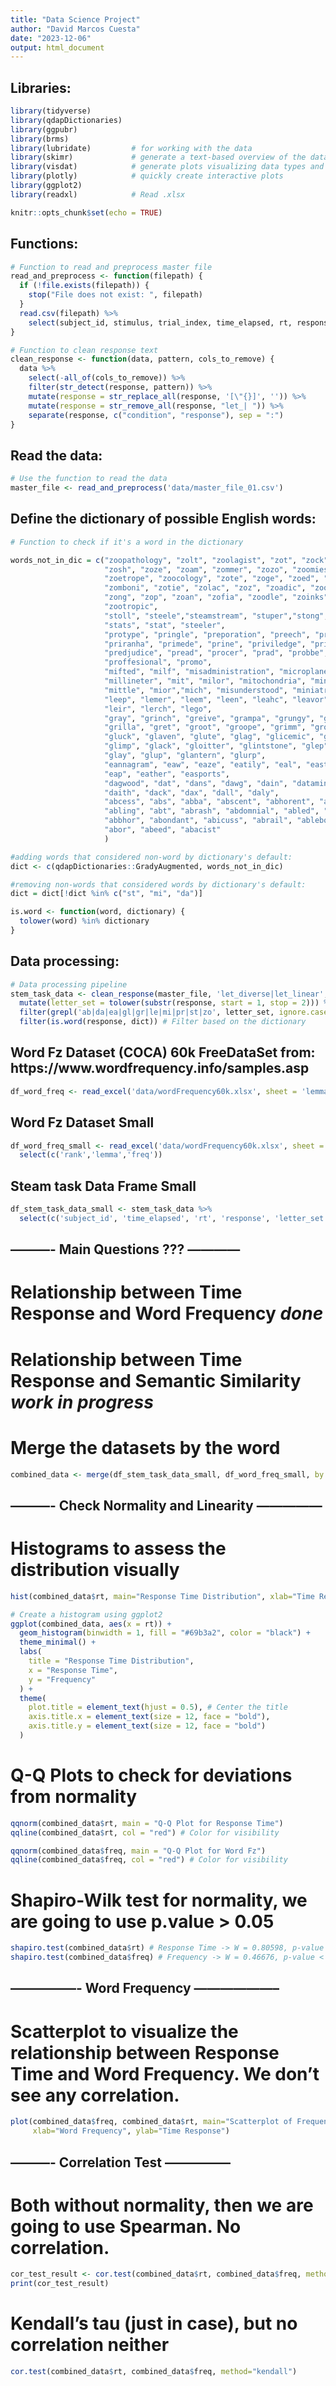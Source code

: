 ```yaml
---
title: "Data Science Project"
author: "David Marcos Cuesta"
date: "2023-12-06"
output: html_document
---
```


## Libraries:
```r
library(tidyverse)
library(qdapDictionaries)
library(ggpubr)
library(brms)
library(lubridate)         # for working with the data 
library(skimr)             # generate a text-based overview of the data 
library(visdat)            # generate plots visualizing data types and missingness
library(plotly)            # quickly create interactive plots
library(ggplot2)
library(readxl)            # Read .xlsx   

knitr::opts_chunk$set(echo = TRUE)
```


## Functions:
```r
# Function to read and preprocess master file
read_and_preprocess <- function(filepath) {
  if (!file.exists(filepath)) {
    stop("File does not exist: ", filepath)
  }
  read.csv(filepath) %>% 
    select(subject_id, stimulus, trial_index, time_elapsed, rt, response)
}

# Function to clean response text
clean_response <- function(data, pattern, cols_to_remove) {
  data %>% 
    select(-all_of(cols_to_remove)) %>% 
    filter(str_detect(response, pattern)) %>%
    mutate(response = str_replace_all(response, '[\"{}]', '')) %>%
    mutate(response = str_remove_all(response, "let_| ")) %>%
    separate(response, c("condition", "response"), sep = ":")
}
```

## Read the data: 
```r
# Use the function to read the data
master_file <- read_and_preprocess('data/master_file_01.csv') 

```

## Define the dictionary of possible English words:
```r
# Function to check if it's a word in the dictionary

words_not_in_dic = c("zoopathology", "zolt", "zoolagist", "zot", "zock", "zook", "zon",
                     "zosh", "zoze", "zoam", "zommer", "zozo", "zoomies", "zoop", "zope",
                     "zoetrope", "zoocology", "zote", "zoge", "zoed", "zomed", "zork",
                     "zomboni", "zotie", "zolac", "zoz", "zoadic", "zooplankton", "zoro",
                     "zong", "zop", "zoan", "zofia", "zoodle", "zoinks", "zowwys",
                     "zootropic",
                     "stoll", "steele","steamstream", "stuper","stong", "stupify", "steale", "stickly",
                     "stats", "stat", "steeler",
                     "protype", "pringle", "preporation", "preech", "pradae", "proactive", "practicum",
                     "priranha", "primede", "prine", "priviledge", "privelege", "priere", "pratt",
                     "predjudice", "pread", "procer", "prad", "probbe", "protone", "pronation", "prada",
                     "proffesional", "promo",
                     "mifted", "milf", "misadministration", "microplane", "milkshake", "minnce", 
                     "millineter", "mit", "milor", "mitochondria", "minging", "millisecond", "millow",
                     "mittle", "mior","mich", "misunderstood", "miniatrure",
                     "leep", "lemer", "leem", "leen", "leahc", "leavor", "lepper", "letal", "leb",
                     "leir", "lerch", "lego",
                     "gray", "grinch", "greive", "grampa", "grungy", "grunge", "grandeous", "grap",
                     "grilla", "gret", "groot", "groope", "grimm", "growed",
                     "gluck", "glaven", "glute", "glag", "glicemic", "gle", "glam", "gleen", "glamping",
                     "glimp", "glack", "gloitter", "glintstone", "glep", "gleem", "glock", "glot",
                     "glay", "glup", "glantern", "glurp",
                     "eannagram", "eaw", "eaze", "eatily", "eal", "east", "eavesrop", "eads", "eab",
                     "eap", "eather", "easports", 
                     "dagwood", "dat", "dans", "dawg", "dain", "datamine", "daquirri", "dask", "dallup",
                     "daith", "dack", "dax", "dall", "daly",
                     "abcess", "abs", "abba", "abscent", "abhorent", "abalon", "abott", "abcs", "abraid",
                     "abling", "abt", "abrash", "abdomnial", "abled", "abdjure", "abdominals", "aboot",
                     "abbhor", "abondant", "abicuss", "abrail", "ablebody", "abscomb", "abid", "abduction",
                     "abor", "abeed", "abacist" 
                     )

#adding words that considered non-word by dictionary's default:
dict <- c(qdapDictionaries::GradyAugmented, words_not_in_dic)

#removing non-words that considered words by dictionary's default:
dict = dict[!dict %in% c("st", "mi", "da")]

is.word <- function(word, dictionary) {
  tolower(word) %in% dictionary
}
```


## Data processing:
```r
# Data processing pipeline
stem_task_data <- clean_response(master_file, 'let_diverse|let_linear', c("stimulus")) %>%
  mutate(letter_set = tolower(substr(response, start = 1, stop = 2))) %>%
  filter(grepl('ab|da|ea|gl|gr|le|mi|pr|st|zo', letter_set, ignore.case = TRUE)) %>%
  filter(is.word(response, dict)) # Filter based on the dictionary
```

## Word Fz Dataset (COCA) 60k FreeDataSet from: https://www.wordfrequency.info/samples.asp 
```r
df_word_freq <- read_excel('data/wordFrequency60k.xlsx', sheet = 'lemmas') #RAW
```

## Word Fz Dataset Small
```r
df_word_freq_small <- read_excel('data/wordFrequency60k.xlsx', sheet = 'lemmas') %>% 
  select(c('rank','lemma','freq'))
```

## Steam task Data Frame Small
```r
df_stem_task_data_small <- stem_task_data %>% 
  select(c('subject_id', 'time_elapsed', 'rt', 'response', 'letter_set'))
```


## ---------- Main Questions ??? ------------

# Relationship between Time Response and Word Frequency *done*
# Relationship between Time Response and Semantic Similarity *work in progress*

# Merge the datasets by the word
```r
combined_data <- merge(df_stem_task_data_small, df_word_freq_small, by.x = "response", by.y = "lemma")
```


## ---------- Check Normality and Linearity ---------------

# Histograms to assess the distribution visually
```r
hist(combined_data$rt, main="Response Time Distribution", xlab="Time Response")
```
```r
# Create a histogram using ggplot2
ggplot(combined_data, aes(x = rt)) +
  geom_histogram(binwidth = 1, fill = "#69b3a2", color = "black") +
  theme_minimal() +
  labs(
    title = "Response Time Distribution",
    x = "Response Time",
    y = "Frequency"
  ) +
  theme(
    plot.title = element_text(hjust = 0.5), # Center the title
    axis.title.x = element_text(size = 12, face = "bold"),
    axis.title.y = element_text(size = 12, face = "bold")
  )

```

# Q-Q Plots to check for deviations from normality
```r
qqnorm(combined_data$rt, main = "Q-Q Plot for Response Time")
qqline(combined_data$rt, col = "red") # Color for visibility

```

```r
qqnorm(combined_data$freq, main = "Q-Q Plot for Word Fz")
qqline(combined_data$freq, col = "red") # Color for visibility
```

# Shapiro-Wilk test for normality, we are going to use p.value > 0.05 
```r
shapiro.test(combined_data$rt) # Response Time -> W = 0.80598, p-value < 2.2e-16 ----- NO NORMALITY ----
shapiro.test(combined_data$freq) # Frequency -> W = 0.46676, p-value < 2.2e-16 ------- NO NORMALITY ----
```

## ---------------- Word Frequency --------------------
# Scatterplot to visualize the relationship between Response Time and Word Frequency. We don't see any correlation. 
```r
plot(combined_data$freq, combined_data$rt, main="Scatterplot of Frequency vs. Time Response",
     xlab="Word Frequency", ylab="Time Response")
```

## ---------- Correlation Test ---------------

# Both without normality, then we are going to use Spearman. No correlation. 
```r
cor_test_result <- cor.test(combined_data$rt, combined_data$freq, method="spearman")
print(cor_test_result)
```
# Kendall's tau (just in case), but no correlation neither
```r
cor.test(combined_data$rt, combined_data$freq, method="kendall")
```
